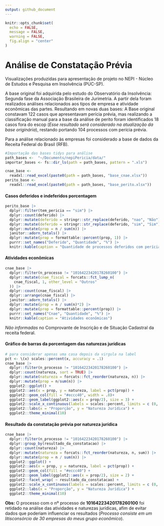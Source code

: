 ```yaml
---
output: github_document
---
```


<!-- README.md is generated from README.Rmd. Please edit that file -->

```r
knitr::opts_chunk$set(
  echo = FALSE, 
  message = FALSE, 
  warning = FALSE,
  fig.align = "center"
)
```

# Análise de Constatação Prévia 

Visualizações produzidas para apresentação de projeto no NEPI - Núcleo de Estudos e Pesquisa em Insolvência (PUC-SP). 

A base original foi adquirida pelo estudo do Observatório da Insolvência: Segunda fase da Associação Brasileira de Jurimetria. A partir dela foram realizados análises relacionados aos tipos de empresa e atividade econômicas das partes.
Resultando em novas duas bases:
A Base original constavam 122 casos que apresentavam perícia prévia, mas realizando a classificação manual para a base da análise de perito foram identificados 18 casos fora do escop (*Esse resultado será considerado na atualização da base originária*), restando portando 104 processos com perícia prévia. 

Para a análise relacionado às empresas foi considerado a base de dados da Receita Federal do Brasil (RFB). 


```r
#Importação das bases tidys para análise 
path_bases <-  "~/Documents/nepiPericia/data/"
importar_bases <- fs::dir_ls(path = path_bases, pattern = ".xls")

cnae_base <-
  readxl::read_excel(paste0(path = path_bases, "base_cnae.xlsx"))
perito_base <-
  readxl::read_excel(paste0(path = path_bases, "base_perito.xlsx"))

```
#### Casos deferidos e indeferidos porcentagem 
```r
perito_base |>
  dplyr::filter(tem_pericia == "sim") |>
  dplyr::count(deferido) |>
  dplyr::mutate(deferido = stringr::str_replace(deferido, "nao", "Não")) |>
  dplyr::mutate(deferido = stringr::str_replace(deferido, "sim", "Sim")) |>
  dplyr::mutate(prop = n / sum(n)) |>
  janitor::adorn_totals() |>
  dplyr::mutate(prop = formattable::percent(prop, 1)) |>
  purrr::set_names("Deferido", "Quantidade", "%") |>
  knitr::kable(caption = "Quantidade de processos deferidos com perícia prévia")
```

#### Atividades econômicas 

```r
cnae_base |>
  dplyr::filter(n_processo != "10164223420178260100") |>
  dplyr::mutate(cnae_fiscal = forcats::fct_lump_n(
    cnae_fiscal, 1, other_level = "Outros"
  )) |>  
  dplyr::count(cnae_fiscal) |>
  dplyr::arrange(cnae_fiscal) |>
  janitor::adorn_totals() |>
  dplyr::mutate(prop = n / sum(n)*2) |>
  dplyr::mutate(prop = formattable::percent(prop)) |>
  purrr::set_names("Cnae", "Quantidade", "%") |>
  knitr::kable(caption = "Atividades econômicas")
```
*Não informadas* no Comprovante de Inscrição e de Situação Cadastral da receita federal. 

#### Gráfico de barras da porcentagem das naturezas jurídicas 

```r
# para considerar apenas uma casa depois da virgula na label
pct <- \(x) scales::percent(x, accuracy = .1)
cnae_base |>
  dplyr::filter(n_processo != "10164223420178260100") |>
  dplyr::count(natureza, sort = TRUE) |> 
  dplyr::mutate(natureza = forcats::fct_reorder(natureza, n)) |> 
  dplyr::mutate(prop = n/sum(n)) |> 
  ggplot2::ggplot() +
  ggplot2::aes(x = prop, y = natureza, label = pct(prop)) +
  ggplot2::geom_col(fill = "#eccc40", width = .8)+
  ggplot2::geom_label(ggplot2::aes(x = prop/2), size = 3) +
  ggplot2::scale_x_continuous(labels = scales::percent, limits = c (0, 1)) +
  ggplot2::labs(x = "Proporção", y = "Natureza Jurídica") +
  ggplot2::theme_minimal(10)
```


#### Resultado da constatação prévia por natureza jurídica

```r
cnae_base |>
  dplyr::filter(n_processo != "10164223420178260100") |>
  dplyr::group_by(resultado_da_constatacao) |>
  dplyr::count(natureza) |>
  dplyr::mutate(natureza = forcats::fct_reorder(natureza, n, sum)) |> 
  dplyr::mutate(prop = n / sum(n)) |>
  ggplot2::ggplot() +
  ggplot2::aes(x = prop, y = natureza, label = pct(prop)) +
  ggplot2::geom_col(fill = "#eccc40") +
  ggplot2::geom_label(ggplot2::aes(x = prop/2), size = 2) +
  ggplot2::facet_wrap( ~ resultado_da_constatacao) +
  ggplot2::scale_x_continuous(labels = scales::percent, limits = c (0, 1)) +
  ggplot2::labs(x = "Proporção", y = "Natureza Jurídica") +
  ggplot2::theme_minimal(10)
```

__Obs:__ O processo com o nº processo de __10164223420178260100__ foi retidado na análise das atividades e naturezas jurídicas, afim de evitar dados que poderiam influenciar os resultados (*Processo consiste em um litisconsórcio de 30 empresas do meus grupo econômico*).


